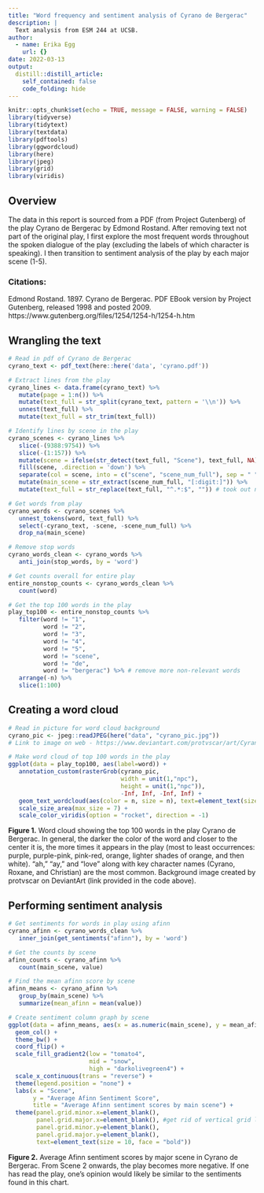 ```yaml
---
title: "Word frequency and sentiment analysis of Cyrano de Bergerac"
description: |
  Text analysis from ESM 244 at UCSB.
author:
  - name: Erika Egg
    url: {}
date: 2022-03-13
output:
  distill::distill_article:
    self_contained: false
    code_folding: hide
---
```

```r
knitr::opts_chunk$set(echo = TRUE, message = FALSE, warning = FALSE)
library(tidyverse)
library(tidytext)
library(textdata)
library(pdftools)
library(ggwordcloud)
library(here)
library(jpeg)
library(grid)
library(viridis)
```

## Overview
The data in this report is sourced from a PDF (from Project Gutenberg) of the play Cyrano de Bergerac by Edmond Rostand. After removing text not part of the original play, I first explore the most frequent words throughout the spoken dialogue of the play (excluding the labels of which character is speaking). I then transition to sentiment analysis of the play by each major scene (1-5).

### Citations:
Edmond Rostand. 1897. Cyrano de Bergerac. PDF EBook version by Project Gutenberg, released 1998 and posted 2009. https://www.gutenberg.org/files/1254/1254-h/1254-h.htm

## Wrangling the text
```r
# Read in pdf of Cyrano de Bergerac
cyrano_text <- pdf_text(here::here('data', 'cyrano.pdf'))
```

```r
# Extract lines from the play
cyrano_lines <- data.frame(cyrano_text) %>%
   mutate(page = 1:n()) %>%
   mutate(text_full = str_split(cyrano_text, pattern = '\\n')) %>%
   unnest(text_full) %>%
   mutate(text_full = str_trim(text_full))

# Identify lines by scene in the play
cyrano_scenes <- cyrano_lines %>%
   slice(-(9388:9754)) %>%
   slice(-(1:157)) %>%
   mutate(scene = ifelse(str_detect(text_full, "Scene"), text_full, NA)) %>%
   fill(scene, .direction = 'down') %>%
   separate(col = scene, into = c("scene", "scene_num_full"), sep = " ") %>%
   mutate(main_scene = str_extract(scene_num_full, "[:digit:]")) %>%
   mutate(text_full = str_replace(text_full, "^.*:$", "")) # took out name mentions that are not spoken by other characters

# Get words from play
cyrano_words <- cyrano_scenes %>%
   unnest_tokens(word, text_full) %>%
   select(-cyrano_text, -scene, -scene_num_full) %>%
   drop_na(main_scene)

# Remove stop words
cyrano_words_clean <- cyrano_words %>%
   anti_join(stop_words, by = 'word')

# Get counts overall for entire play
entire_nonstop_counts <- cyrano_words_clean %>%
   count(word)

# Get the top 100 words in the play
play_top100 <- entire_nonstop_counts %>%
   filter(word != "1",
          word != "2",
          word != "3",
          word != "4",
          word != "5",
          word != "scene",
          word != "de",
          word != "bergerac") %>% # remove more non-relevant words
   arrange(-n) %>%
   slice(1:100) 
```

## Creating a word cloud
```r
# Read in picture for word cloud background
cyrano_pic <- jpeg::readJPEG(here("data", "cyrano_pic.jpg"))
# Link to image on web - https://www.deviantart.com/protvscar/art/Cyrano-de-Bergerac-Fly-leaf-33171255

# Make word cloud of top 100 words in the play
ggplot(data = play_top100, aes(label=word)) +
   annotation_custom(rasterGrob(cyrano_pic, 
                                width = unit(1,"npc"), 
                                height = unit(1,"npc")), 
                                -Inf, Inf, -Inf, Inf) +
   geom_text_wordcloud(aes(color = n, size = n), text=element_text(size=10,  family="Impact")) +
   scale_size_area(max_size = 7) +
   scale_color_viridis(option = "rocket", direction = -1)
```

**Figure 1.** Word cloud showing the top 100 words in the play Cyrano de Bergerac. In general, the darker the color of the word and closer to the center it is, the more times it appears in the play (most to least occurrences: purple, purple-pink, pink-red, orange, lighter shades of orange, and then white). "ah," "ay," and "love" along with key character names (Cyrano, Roxane, and Christian) are the most common. Background image created by protvscar on DeviantArt (link provided in the code above).

## Performing sentiment analysis
```r
# Get sentiments for words in play using afinn
cyrano_afinn <- cyrano_words_clean %>%
   inner_join(get_sentiments("afinn"), by = 'word')

# Get the counts by scene
afinn_counts <- cyrano_afinn %>%
   count(main_scene, value)

# Find the mean afinn score by scene
afinn_means <- cyrano_afinn %>%
   group_by(main_scene) %>%
   summarize(mean_afinn = mean(value))

# Create sentiment column graph by scene
ggplot(data = afinn_means, aes(x = as.numeric(main_scene), y = mean_afinn, fill = mean_afinn)) +
  geom_col() +
  theme_bw() +
  coord_flip() +
  scale_fill_gradient2(low = "tomato4", 
                       mid = "snow", 
                       high = "darkolivegreen4") +
  scale_x_continuous(trans = "reverse") +
  theme(legend.position = "none") +
  labs(x = "Scene", 
       y = "Average Afinn Sentiment Score",
       title = "Average Afinn sentiment scores by main scene") +
  theme(panel.grid.minor.x=element_blank(),
        panel.grid.major.x=element_blank(), #get rid of vertical grid lines
        panel.grid.minor.y=element_blank(),
        panel.grid.major.y=element_blank(),
        text=element_text(size = 10, face = "bold"))
```

**Figure 2.** Average Afinn sentiment scores by major scene in Cyrano de Bergerac. From Scene 2 onwards, the play becomes more negative. If one has read the play, one's opinion would likely be similar to the sentiments found in this chart.